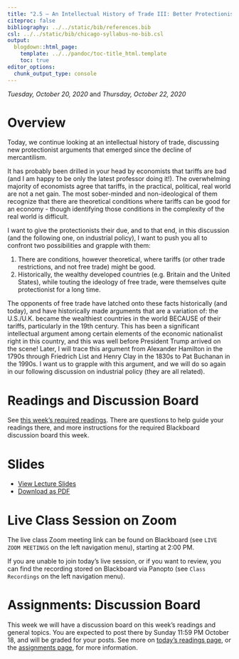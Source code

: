 ```yaml
---
title: "2.5 — An Intellectual History of Trade III: Better Protectionist Arguments — Class Notes"
citeproc: false
bibliography: ../../static/bib/references.bib
csl: ../../static/bib/chicago-syllabus-no-bib.csl
output:
  blogdown::html_page:
    template: ../../pandoc/toc-title_html.template
    toc: true
editor_options: 
  chunk_output_type: console
---
```


*Tuesday, October 20, 2020* and *Thursday, October 22, 2020*

# Overview

Today, we continue looking at an intellectual history of trade, discussing new protectionist arguments that emerged since the decline of mercantilism.

It has probably been drilled in your head by economists that tariffs are bad (and I am happy to be only the latest professor doing it!). The overwhelming majority of economists agree that tariffs, in the practical, political, real world are not a net gain. The most sober-minded and non-ideological of them recognize that there are theoretical conditions where tariffs can be good for an economy - though identifying those conditions in the complexity of the real world is difficult.

I want to give the protectionists their due, and to that end, in this discussion (and the following one, on industrial policy), I want to push you all to confront two possibilities and grapple with them:

1. There are conditions, however theoretical, where tariffs (or other trade restrictions, and not free trade) might be good.
2. Historically, the wealthy developed countries (e.g. Britain and the United States), while touting the ideology of free trade, were themselves quite protectionist for a long time. 

The opponents of free trade have latched onto these facts historically (and today), and have historically made arguments that are a variation of: the U.S./U.K. became the wealthiest countries in the world BECAUSE of their tariffs, particularly in the 19th century. This has been a significant intellectual argument among certain elements of the economic nationalist right in this country, and this was well before President Trump arrived on the scene! Later, I will trace this argument from Alexander Hamilton in the 1790s through Friedrich List and Henry Clay in the 1830s to Pat Buchanan in the 1990s. I want us to grapple with this argument, and we will do so again in our following discussion on industrial policy (they are all related).

# Readings and Discussion Board

See [this week's required readings](/reading/2.5-reading). There are questions to help guide your readings there, and more instructions for the required Blackboard discussion board this week.

# Slides

- [<i class="fas fa-chalkboard-teacher"></i> View Lecture Slides](/slides/2.5-slides.html)
- [<i class="fas fa-file-pdf"></i> Download as PDF](/slides/2.5-slides.pdf)

# Live Class Session on Zoom

The live class <i class="fas fa-video"></i> Zoom meeting link can be found on Blackboard (see `LIVE ZOOM MEETINGS` on the left navigation menu), starting at 2:00 PM.

If you are unable to join today's live session, or if you want to review, you can find the recording stored on Blackboard via Panopto (see `Class Recordings` on the left navigation menu).

# Assignments: Discussion Board

This week we will have a discussion board on this week’s readings and general topics. You are expected to post there by Sunday 11:59 PM October 18, and will be graded for your posts. See more on [today’s readings page](/reading/2.5-reading), or the [assignments page](/assignments), for more information.